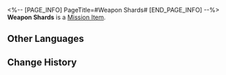 <%-- [PAGE_INFO]
PageTitle=#Weapon Shards#
[END_PAGE_INFO] --%>
{{Item Infobox
|id          = 140162
|image       = Item Weapon Shards.png{{subst:void|<!--$UPLOAD:<<SpriteOutput/ItemFigures/140162.png>-<Item Weapon Shards.png>-<Item Icons>>-->}}
|type        = Mission Item
|invCategory = Missions
|rarity      = 3
|effect      = 
|description = A polearm that was sliced in half. One can imagine the fate that befell its master.
}}
'''Weapon Shards''' is a [[Mission Item]].

==Other Languages==
{{Other Languages
|en   = Weapon Shards
|zhs  = 损毁的残兵
|zht  = 損毀的殘兵
|ja   = 損壊した武器
|ko   = 훼손된 병기 잔해
|es   = Fragmentos de arma
|fr   = Fragments d'arme
|ru   = Осколки оружия
|th   = เศษอาวุธที่ถูกทำลาย
|vi   = Tàn Binh Hủy Diệt
|de   = Waffensplitter
|id   = Belahan Senjata
|pt   = Fragmentos de Arma
}}

==Change History==
{{Change History|1.0}}